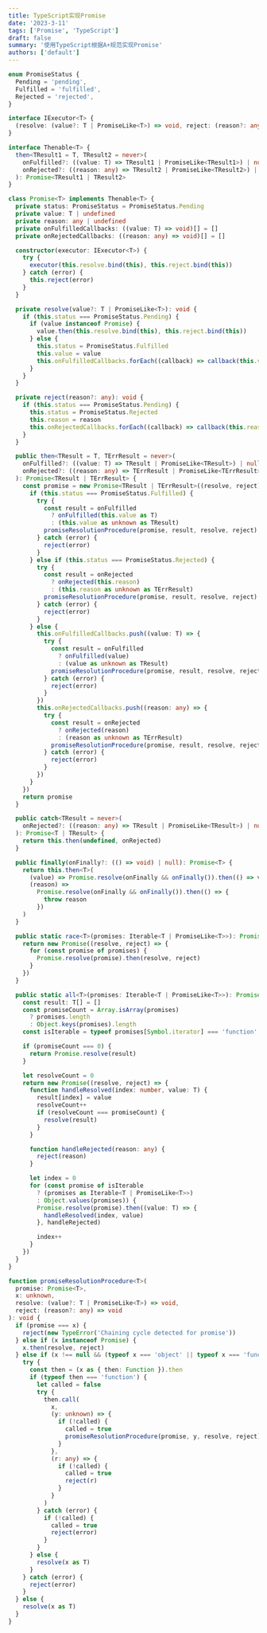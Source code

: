 ```yaml
---
title: TypeScript实现Promise
date: '2023-3-11'
tags: ['Promise', 'TypeScript']
draft: false
summary: '使用TypeScript根据A+规范实现Promise'
authors: ['default']
---
```


```ts
enum PromiseStatus {
  Pending = 'pending',
  Fulfilled = 'fulfilled',
  Rejected = 'rejected',
}

interface IExecutor<T> {
  (resolve: (value?: T | PromiseLike<T>) => void, reject: (reason?: any) => void): void
}

interface Thenable<T> {
  then<TResult1 = T, TResult2 = never>(
    onFulfilled?: ((value: T) => TResult1 | PromiseLike<TResult1>) | null,
    onRejected?: ((reason: any) => TResult2 | PromiseLike<TResult2>) | null
  ): Promise<TResult1 | TResult2>
}

class Promise<T> implements Thenable<T> {
  private status: PromiseStatus = PromiseStatus.Pending
  private value: T | undefined
  private reason: any | undefined
  private onFulfilledCallbacks: ((value: T) => void)[] = []
  private onRejectedCallbacks: ((reason: any) => void)[] = []

  constructor(executor: IExecutor<T>) {
    try {
      executor(this.resolve.bind(this), this.reject.bind(this))
    } catch (error) {
      this.reject(error)
    }
  }

  private resolve(value?: T | PromiseLike<T>): void {
    if (this.status === PromiseStatus.Pending) {
      if (value instanceof Promise) {
        value.then(this.resolve.bind(this), this.reject.bind(this))
      } else {
        this.status = PromiseStatus.Fulfilled
        this.value = value
        this.onFulfilledCallbacks.forEach((callback) => callback(this.value as T))
      }
    }
  }

  private reject(reason?: any): void {
    if (this.status === PromiseStatus.Pending) {
      this.status = PromiseStatus.Rejected
      this.reason = reason
      this.onRejectedCallbacks.forEach((callback) => callback(this.reason))
    }
  }

  public then<TResult = T, TErrResult = never>(
    onFulfilled?: ((value: T) => TResult | PromiseLike<TResult>) | null,
    onRejected?: ((reason: any) => TErrResult | PromiseLike<TErrResult>) | null
  ): Promise<TResult | TErrResult> {
    const promise = new Promise<TResult | TErrResult>((resolve, reject) => {
      if (this.status === PromiseStatus.Fulfilled) {
        try {
          const result = onFulfilled
            ? onFulfilled(this.value as T)
            : (this.value as unknown as TResult)
          promiseResolutionProcedure(promise, result, resolve, reject)
        } catch (error) {
          reject(error)
        }
      } else if (this.status === PromiseStatus.Rejected) {
        try {
          const result = onRejected
            ? onRejected(this.reason)
            : (this.reason as unknown as TErrResult)
          promiseResolutionProcedure(promise, result, resolve, reject)
        } catch (error) {
          reject(error)
        }
      } else {
        this.onFulfilledCallbacks.push((value: T) => {
          try {
            const result = onFulfilled
              ? onFulfilled(value)
              : (value as unknown as TResult)
            promiseResolutionProcedure(promise, result, resolve, reject)
          } catch (error) {
            reject(error)
          }
        })
        this.onRejectedCallbacks.push((reason: any) => {
          try {
            const result = onRejected
              ? onRejected(reason)
              : (reason as unknown as TErrResult)
            promiseResolutionProcedure(promise, result, resolve, reject)
          } catch (error) {
            reject(error)
          }
        })
      }
    })
    return promise
  }

  public catch<TResult = never>(
    onRejected?: ((reason: any) => TResult | PromiseLike<TResult>) | null
  ): Promise<T | TResult> {
    return this.then(undefined, onRejected)
  }

  public finally(onFinally?: (() => void) | null): Promise<T> {
    return this.then<T>(
      (value) => Promise.resolve(onFinally && onFinally()).then(() => value),
      (reason) =>
        Promise.resolve(onFinally && onFinally()).then(() => {
          throw reason
        })
    )
  }

  public static race<T>(promises: Iterable<T | PromiseLike<T>>): Promise<T> {
    return new Promise((resolve, reject) => {
      for (const promise of promises) {
        Promise.resolve(promise).then(resolve, reject)
      }
    })
  }

  public static all<T>(promises: Iterable<T | PromiseLike<T>>): Promise<T[]> {
    const result: T[] = []
    const promiseCount = Array.isArray(promises)
      ? promises.length
      : Object.keys(promises).length
    const isIterable = typeof promises[Symbol.iterator] === 'function'

    if (promiseCount === 0) {
      return Promise.resolve(result)
    }

    let resolveCount = 0
    return new Promise((resolve, reject) => {
      function handleResolved(index: number, value: T) {
        result[index] = value
        resolveCount++
        if (resolveCount === promiseCount) {
          resolve(result)
        }
      }

      function handleRejected(reason: any) {
        reject(reason)
      }

      let index = 0
      for (const promise of isIterable
        ? (promises as Iterable<T | PromiseLike<T>>)
        : Object.values(promises)) {
        Promise.resolve(promise).then((value: T) => {
          handleResolved(index, value)
        }, handleRejected)

        index++
      }
    })
  }
}

function promiseResolutionProcedure<T>(
  promise: Promise<T>,
  x: unknown,
  resolve: (value?: T | PromiseLike<T>) => void,
  reject: (reason?: any) => void
): void {
  if (promise === x) {
    reject(new TypeError('Chaining cycle detected for promise'))
  } else if (x instanceof Promise) {
    x.then(resolve, reject)
  } else if (x !== null && (typeof x === 'object' || typeof x === 'function')) {
    try {
      const then = (x as { then: Function }).then
      if (typeof then === 'function') {
        let called = false
        try {
          then.call(
            x,
            (y: unknown) => {
              if (!called) {
                called = true
                promiseResolutionProcedure(promise, y, resolve, reject)
              }
            },
            (r: any) => {
              if (!called) {
                called = true
                reject(r)
              }
            }
          )
        } catch (error) {
          if (!called) {
            called = true
            reject(error)
          }
        }
      } else {
        resolve(x as T)
      }
    } catch (error) {
      reject(error)
    }
  } else {
    resolve(x as T)
  }
}
```
